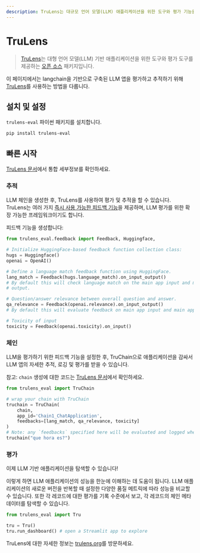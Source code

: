 ```yaml
---
description: TruLens는 대규모 언어 모델(LLM) 애플리케이션을 위한 도구와 평가 기능을 제공하는 오픈소스 패키지입니다.
---
```


# TruLens

> [TruLens](https://trulens.org)는 대형 언어 모델(LLM) 기반 애플리케이션을 위한 도구와 평가 도구를 제공하는 [오픈 소스](https://github.com/truera/trulens) 패키지입니다.

이 페이지에서는 langchain을 기반으로 구축된 LLM 앱을 평가하고 추적하기 위해 [TruLens](https://trulens.org)를 사용하는 방법을 다룹니다.

## 설치 및 설정

`trulens-eval` 파이썬 패키지를 설치합니다.

```bash
pip install trulens-eval
```


## 빠른 시작

[TruLens 문서](https://www.trulens.org/trulens_eval/getting_started/quickstarts/langchain_quickstart/)에서 통합 세부정보를 확인하세요.

### 추적

LLM 체인을 생성한 후, TruLens를 사용하여 평가 및 추적을 할 수 있습니다.  
TruLens는 여러 가지 [즉시 사용 가능한 피드백 기능](https://www.trulens.org/trulens_eval/evaluation/feedback_functions/)을 제공하며, LLM 평가를 위한 확장 가능한 프레임워크이기도 합니다.

피드백 기능을 생성합니다:

```python
from trulens_eval.feedback import Feedback, Huggingface, 

# Initialize HuggingFace-based feedback function collection class:
hugs = Huggingface()
openai = OpenAI()

# Define a language match feedback function using HuggingFace.
lang_match = Feedback(hugs.language_match).on_input_output()
# By default this will check language match on the main app input and main app
# output.

# Question/answer relevance between overall question and answer.
qa_relevance = Feedback(openai.relevance).on_input_output()
# By default this will evaluate feedback on main app input and main app output.

# Toxicity of input
toxicity = Feedback(openai.toxicity).on_input()
```


### 체인

LLM을 평가하기 위한 피드백 기능을 설정한 후, TruChain으로 애플리케이션을 감싸서 LLM 앱의 자세한 추적, 로깅 및 평가를 받을 수 있습니다.

참고: `chain` 생성에 대한 코드는 [TruLens 문서](https://www.trulens.org/trulens_eval/getting_started/quickstarts/langchain_quickstart/)에서 확인하세요.

```python
from trulens_eval import TruChain

# wrap your chain with TruChain
truchain = TruChain(
    chain,
    app_id='Chain1_ChatApplication',
    feedbacks=[lang_match, qa_relevance, toxicity]
)
# Note: any `feedbacks` specified here will be evaluated and logged whenever the chain is used.
truchain("que hora es?")
```


### 평가

이제 LLM 기반 애플리케이션을 탐색할 수 있습니다!

이렇게 하면 LLM 애플리케이션의 성능을 한눈에 이해하는 데 도움이 됩니다. LLM 애플리케이션의 새로운 버전을 반복할 때 설정한 다양한 품질 메트릭에 따라 성능을 비교할 수 있습니다. 또한 각 레코드에 대한 평가를 기록 수준에서 보고, 각 레코드의 체인 메타데이터를 탐색할 수 있습니다.

```python
from trulens_eval import Tru

tru = Tru()
tru.run_dashboard() # open a Streamlit app to explore
```


TruLens에 대한 자세한 정보는 [trulens.org](https://www.trulens.org/)를 방문하세요.